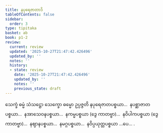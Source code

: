```yaml
---
title: နပုရေဇာတာဒိ
tableOfContents: false
sidebar:
  order: 3
type: tipitaka
basket: ab
book: p1-2
review:
  current: review
  updated: '2025-10-27T21:47:42.426496'
  updated_by: ''
  notes: ''
  history:
  - state: review
    date: '2025-10-27T21:47:42.426496'
    updated_by: ''
    notes: ''
    previous_state: draft
---
```



<ReviewStatus review={frontmatter.review} showDetails={true} />

<HypothesisAnnotation frontmatter={frontmatter} />

<DynamicBreadcrumb />

<Division number="38" book="p1-2" e="ch" v="37" p="289">

<Paragraph number="1763" book="p1-2">
သေက္ခံ ဓမ္မံ သံသဋ္ဌော သေက္ခော ဓမ္မော ဥပ္ပဇ္ဇတိ နပုရေဇာတပစ္စယာ…  နပစ္ဆာဇာတပစ္စယာ…  နအာသေဝနပစ္စယာ…  နကမ္မပစ္စယာ (ဒွေ ကာတဗ္ဗာ)…  နဝိပါကပစ္စယာ (ဒွေ ကာတဗ္ဗာ)…  နဈာနပစ္စယာ…  နမဂ္ဂပစ္စယာ…  နဝိပ္ပယုတ္တပစ္စယာ …ပေ… .
</Paragraph>
</Division>